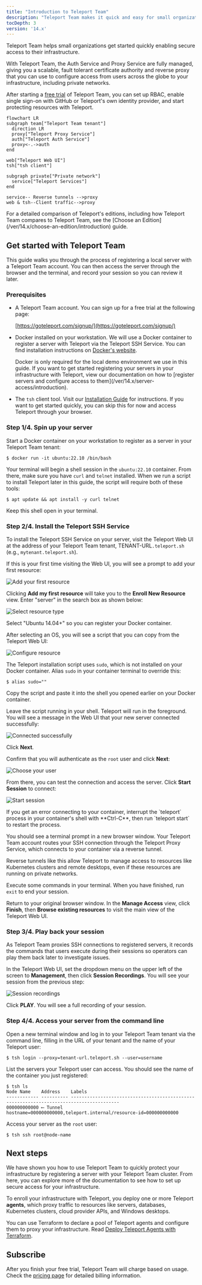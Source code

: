 ```yaml
---
title: "Introduction to Teleport Team"
description: "Teleport Team makes it quick and easy for small organizations set up secure RBAC for their infrastructure."
tocDepth: 3
version: '14.x'
---
```


Teleport Team helps small organizations get started quickly enabling secure
access to their infrastructure.

With Teleport Team, the Auth Service and Proxy Service are fully managed, giving
you a scalable, fault tolerant certificate authority and reverse proxy that you
can use to configure access from users across the globe to your infrastructure,
including private networks.

After starting a [free trial](https://goteleport.com/signup) of Teleport Team,
you can set up RBAC, enable single sign-on with GitHub or Teleport's own
identity provider, and start protecting resources with Teleport.

```mermaid
flowchart LR
subgraph team["Teleport Team tenant"]
  direction LR
  proxy["Teleport Proxy Service"]
  auth["Teleport Auth Service"]
  proxy<-.->auth
end

web["Teleport Web UI"]
tsh["tsh client"]

subgraph private["Private network"]
  service["Teleport Services"]
end 

service-- Reverse tunnels -->proxy
web & tsh--Client traffic-->proxy
```

<Tip>
  For a detailed comparison of Teleport's editions, including how Teleport Team
  compares to Teleport Team, see the [Choose an Edition](/ver/14.x/choose-an-edition/introduction) guide.
</Tip>

## Get started with Teleport Team

This guide walks you through the process of registering a local server with a
Teleport Team account. You can then access the server through the browser and
the terminal, and record your session so you can review it later.

### Prerequisites

- A Teleport Team account. You can sign up for a free trial at the following
  page:

  [https://goteleport.com/signup/](https://goteleport.com/signup/)

- Docker installed on your workstation. We will use a Docker container to
  register a server with Teleport via the Teleport SSH Service. You can find
  installation instructions on [Docker's
  website](https://docs.docker.com/get-docker/).

  <Tip>
    Docker is only required for the local demo environment we use in this guide.
    If you want to get started registering your servers in your infrastructure
    with Teleport, view our documentation on how to [register servers and
    configure access to them](/ver/14.x/server-access/introduction).
  </Tip>

- The `tsh` client tool. Visit our [Installation Guide](/ver/14.x/installation)
  for instructions. If you want to get started quickly, you can skip this for
  now and access Teleport through your browser.

### Step 1/4. Spin up your server

Start a Docker container on your workstation to register as a server in your
Teleport Team tenant:

```code
$ docker run -it ubuntu:22.10 /bin/bash
```

Your terminal will begin a shell session in the `ubuntu:22.10` container. From
there, make sure you have `curl` and `telnet` installed. When we run a script to
install Teleport later in this guide, the script will require both of these
tools:

```code
$ apt update && apt install -y curl telnet
```

Keep this shell open in your terminal.

### Step 2/4. Install the Teleport SSH Service

To install the Teleport SSH Service on your server, visit the Teleport Web UI at
the address of your Teleport Team tenant, TENANT-URL`.teleport.sh`
(e.g., `mytenant.teleport.sh`).

If this is your first time visiting the Web UI, you will see a prompt to add
your first resource:

![Add your first
resource](../../../../assets/add-my-first-resource@2x-239d908158.png)

Clicking **Add my first resource** will take you to the **Enroll New Resource**
view. Enter "server" in the search box as shown below:

![Select resource
type](../../../../assets/choose-resource@2x-e0b1d4cb7e.png)

Select "Ubuntu 14.04+" so you can register your Docker container.

After selecting an OS, you will see a script that you can copy from the Teleport
Web UI:

![Configure resource](../../../../assets/paste-script@2x-0b28e03cd9.png)

The Teleport installation script uses `sudo`, which is not installed on your
Docker container. Alias `sudo` in your container terminal to override this:

```code
$ alias sudo=""
```

Copy the script and paste it into the shell you opened earlier on your Docker
container.

Leave the script running in your shell. Teleport will run in the foreground. You
will see a message in the Web UI that your new server connected successfully:

![Connected
successfully](../../../../assets/successfully-connected@2x-56f5ff8ca4.png)

Click **Next**.

Confirm that you will authenticate as the `root` user and click **Next**:

![Choose your user](../../../../assets/set-up-access@2x-71e027aeb3.png)

From there, you can test the connection and access the server. Click **Start
Session** to connect:

![Start session](../../../../assets/test-connection@2x-1182bd3e8c.png)

<Tip>
  If you get an error connecting to your container, interrupt the `teleport`
  process in your container's shell with **Ctrl-C**, then run `teleport start` to
  restart the process.
</Tip>

You should see a terminal prompt in a new browser window. Your Teleport Team
account routes your SSH connection through the Teleport Proxy Service, which
connects to your container via a reverse tunnel.

Reverse tunnels like this allow Teleport to manage access to resources like
Kubernetes clusters and remote desktops, even if these resources are running on
private networks.

Execute some commands in your terminal. When you have finished, run `exit` to
end your session.

Return to your original browser window. In the **Manage Access** view, click
**Finish**, then **Browse existing resources** to visit the main view of the
Teleport Web UI.

### Step 3/4. Play back your session

As Teleport Team proxies SSH connections to registered servers, it records the
commands that users execute during their sessions so operators can play them
back later to investigate issues.

In the Teleport Web UI, set the dropdown menu on the upper left of the screen to
**Management**, then click **Session Recordings**. You will see your session
from the previous step:

![Session
recordings](../../../../assets/session-recordings@2x-cb38decb3f.png)

Click **PLAY**. You will see a full recording of your session.

### Step 4/4. Access your server from the command line

Open a new terminal window and log in to your Teleport Team tenant
via the command line, filling in the URL of your tenant and the name of your
Teleport user:

```code
$ tsh login --proxy=tenant-url.teleport.sh --user=username
```

List the servers your Teleport user can access. You should see the name of the
container you just registered:

```code
$ tsh ls
Node Name    Address    Labels
------------ ---------- ----------------------------------------------------------------------------------------
000000000000 ⟵ Tunnel   hostname=000000000000,teleport.internal/resource-id=000000000000
```

Access your server as the `root` user:

```code
$ tsh ssh root@node-name
```

## Next steps

We have shown you how to use Teleport Team to quickly protect your
infrastructure by registering a server with your Teleport Team cluster. From
here, you can explore more of the documentation to see how to set up secure
access for your infrastructure.

To enroll your infrastructure with Teleport, you deploy one or more Teleport
**agents**, which proxy traffic to resources like servers, databases, Kubernetes
clusters, cloud provider APIs, and Windows desktops.

You can use Terraform to declare a pool of Teleport agents and configure them to
proxy your infrastructure. Read [Deploy Teleport Agents with
Terraform](/ver/14.x/agents/deploy-agents-terraform).

## Subscribe

After you finish your free trial, Teleport Team will charge based on usage.
Check the [pricing page](https://goteleport.com/pricing/) for detailed
billing information.
